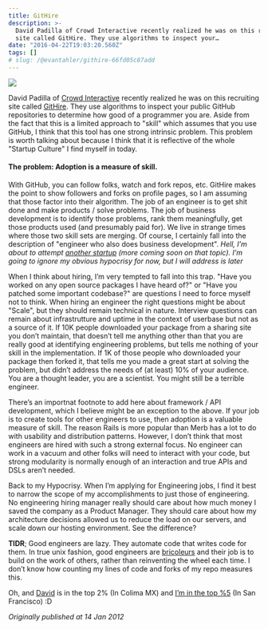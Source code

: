 ```yaml
---
title: GitHire
description: >-
  David Padilla of Crowd Interactive recently realized he was on this recruiting
  site called GitHire. They use algorithms to inspect your…
date: "2016-04-22T19:03:20.560Z"
tags: []
# slug: /@evantahler/githire-66fd05c87add
---
```


![](/images/medium-export/1__81HtnBzez5ptxePVwSMhEg.jpeg)

David Padilla of [Crowd Interactive](http://crowdint.com/) recently realized he was on this recruiting site called [GitHire](http://www.githire.com). They use algorithms to inspect your public GitHub repositories to determine how good of a programmer you are. Aside from the fact that this is a limited approach to "skill" which assumes that you use GitHub, I think that this tool has one strong intrinsic problem. This problem is worth talking about because I think that it is reflective of the whole "Startup Culture" I find myself in today.

#### The problem: Adoption is a measure of skill.

With GitHub, you can follow folks, watch and fork repos, etc. GitHire makes the point to show followers and forks on profile pages, so I am assuming that those factor into their algorithm. The job of an engineer is to get shit done and make products / solve problems. The job of business development is to identify those problems, rank them meaningfully, get those products used (and presumably paid for). We live in strange times where those two skill sets are merging. Of course, I certainly fall into the description of "engineer who also does business development". _Hell, I’m about to attempt_ [_another startup_](http://delicioushat.com) _(more coming soon on that topic). I’m going to ignore my obvious hypocrisy for now, but I will address is later_

When I think about hiring, I’m very tempted to fall into this trap. "Have you worked on any open source packages I have heard of?" or "Have you patched some important codebase?" are questions I need to force myself not to think. When hiring an engineer the right questions might be about "Scale", but they should remain technical in nature. Interview questions can remain about infrastrutture and uptime in the context of userbase but not as a source of it. If 10K people downloaded your package from a sharing site you don’t maintain, that doesn’t tell me anything other than that you are really good at identifying engineering problems, but tells me nothing of your skill in the implementation. If 1K of those people who downloaded your package then forked it, that tells me you made a great start at solving the problem, but didn’t address the needs of (at least) 10% of your audience. You are a thought leader, you are a scientist. You might still be a terrible engineer.

There’s an importnat footnote to add here about framework / API development, which I believe might be an exception to the above. If your job is to create tools for other engineers to use, then adoption is a valuable measure of skill. The reason Rails is more popular than Merb has a lot to do with usability and distribution patterns. However, I don’t think that most engineers are hired with such a strong external focus. No engineer can work in a vacuum and other folks will need to interact with your code, but strong modularity is normally enough of an interaction and true APIs and DSLs aren’t needed.

Back to my Hypocrisy. When I’m applying for Engineering jobs, I find it best to narrow the scope of my accomplishments to just those of engineering. No engineering hiring manager really should care about how much money I saved the company as a Product Manager. They should care about how my architecture decisions allowed us to reduce the load on our servers, and scale down our hosting environment. See the difference?

**TlDR**; Good engineers are lazy. They automate code that writes code for them. In true unix fashion, good engineers are [bricoleurs](http://en.wikipedia.org/wiki/Bricolage) and their job is to build on the work of others, rather than reinventing the wheel each time. I don’t know how counting my lines of code and forks of my repo measures this.

Oh, and [David](http://www.githire.com/profiles/dabit) is in the top 2% (In Colima MX) and [I’m in the top %5](http://www.githire.com/profiles/evantahler) (In San Francisco) :D

_Originally published at 14 Jan 2012_
